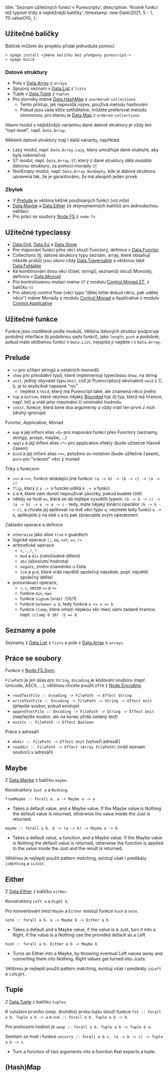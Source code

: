   title: 'Seznam užitečných funkcí v Purescriptu',
  description: 'Kromě funkcí též typové třídy a nejběžnější balíčky',
  timestamp: new Date(2021, 5 - 1, 11).valueOf(),
};

## Užitečné balíčky

Balíček můžete do projektu přidat jednoduše pomocí

```
> spago install <jméno balíčku bez předpony purescript->
> spago build
```

### Datové struktury

- Pole v [Data.Array](https://pursuit.purescript.org/packages/purescript-arrays/6.0.1) z `arrays`
- Spojový seznam v [Data.List](https://pursuit.purescript.org/packages/purescript-lists/6.0.1/docs/Data.List) z `lists`
- Tuple v [Data.Tuple](https://pursuit.purescript.org/packages/purescript-tuples/6.0.1/docs/Data.Tuple#t:Tuple) z `tuples`
- Pro slovníky máme [Data.HashMap](https://pursuit.purescript.org/packages/purescript-ordered-collections/2.0.1/docs/Data.Map) z `unordered-collections`
  - Tento přístup, jak napovídá název, používá metodu hashování
  - Pokud jsou vaše klíče setřiditelné, můžete preferovat metodu stromovou, pro kterou je [Data.Map](https://pursuit.purescript.org/packages/purescript-ordered-collections/2.0.1/docs/Data.Map) z `ordered-collections`

Hlavní modul s nejběžnější variantou dané datové struktury je vždy ten "topl-level", např. `Data.Array`.

Některé datové struktury mají i další varianty, například:

- Lazy modul, např. `Data.Array.Lazy`, který umožňuje dané stuktuře, aby byla nekonečná
- ST modul, např. `Data.Array.ST`, který z dané struktury dělá _mutable_ datovou strukturu, za pomocí monády `ST`
- NonEmpty modul, např. `Data.Array.NonEmpty`, kde je datová struktura upravená tak, že je garantováno, že má alespoň jeden prvek

### Zbytek

- V [Prelude](https://pursuit.purescript.org/packages/purescript-prelude/5.0.0) je většina běžně použivaných funkcí (viz níže)
- [Data.Maybe](https://pursuit.purescript.org/packages/purescript-maybe/5.0.0) a [Data.Either](https://pursuit.purescript.org/packages/purescript-either/5.0.0) ze stejnojmenných balíčků pro jednoduchou validaci
- Pro práci se soubory [Node.FS](https://pursuit.purescript.org/packages/purescript-node-fs/5.0.1/docs/Node.FS) z `node-fs`

## Užitečné typeclassy

- [Data.Ord](https://pursuit.purescript.org/packages/purescript-prelude/5.0.0/docs/Data.Ord), [Data.Eq](https://pursuit.purescript.org/packages/purescript-prelude/5.0.0/docs/Data.Eq) a [Data.Show](https://pursuit.purescript.org/packages/purescript-prelude/5.0.0/docs/Data.Show)
- Pro mapování funkcí přes věci slouží Functory, definice v [Data.Functor](https://pursuit.purescript.org/packages/purescript-prelude/5.0.0/docs/Data.Functor#t:Functor)
- Collections (tj. datové struktury typu seznam, array, které obsahují několik prvků) jsou skoro vždy [Data.Traversable](https://pursuit.purescript.org/packages/purescript-foldable-traversable/5.0.1/docs/Data.Traversable) a většinou také [Data.Foldable](https://pursuit.purescript.org/packages/purescript-foldable-traversable/5.0.1/docs/Data.Foldable)
- Ke kombinování dvou věcí (čísel, stringů, seznamů) slouží Monoidy, definice v [Data.Monoid](https://pursuit.purescript.org/packages/purescript-prelude/5.0.0/docs/Data.Monoid#t:Monoid)
- Pro kontrolovanou mutaci máme `ST` z modulu [Control.Monad.ST](https://pursuit.purescript.org/packages/purescript-st/5.0.1), z balíčku `st`
- Pro obecný control flow (věci typu "dělej tohle dokud něco, pak udělej něco") máme Monády z modulu [Control.Monad](https://pursuit.purescript.org/packages/purescript-prelude/5.0.0/docs/Control.Monad#t:Monad) a Applicative z modulu [Control.Applicative](https://pursuit.purescript.org/packages/purescript-prelude/5.0.0/docs/Control.Applicative)

## Užitečné funkce

Funkce jsou rozdělené podle modulů. Většina datových struktur podporuje podobný interface (tj podobnou sadu funkcí), jako `length`, `push` a podobně; pokud máte oblíbenou funkcí v `Data.List`, nejspíše ji najdete i v `Data.Array`.

## Prelude

- `<>` pro sčítání stringů a ostatních monoidů
- `show` pro převádění typů, které implementují typeclassu `Show`, na string
- `unit`, jediný obyvatel typu `Unit`, což je Purescriptový ekvivalent `void` z C, tj. je to explicitně napsané "nic"
  - neplést s `Void`, který má Purescript také, ale znamená něco jiného
- `top` a `bottom`, které vezmou nějaký [Bounded](https://pursuit.purescript.org/packages/purescript-prelude/5.0.0/docs/Data.Bounded) typ (tj typ, která má hranice, např. Int) a vrátí jeho maximální či minimální hodnotu
- `const`, funkce, která bere dva argumenty a vždy vrátí ten první z nich (druhý ignoruje)

Functor, Applicative, Monad

- `map` a její infixní alias `<$>` pro mapování funkcí přes Functory (seznamy, stringy, arraye, maybe, ...)
- `apply` a její infixní alias `<*>` pro applicative efekty (bude užitečné hlavně časem)
- `bind` a její infixní alias `>>=`, potažmo `do`-notation (bude užitečné časem), `pure` pro "vracení" věcí z monád

Triky s funkcemi

- `<<<` a `>>>`, funkce skládající jiné funkce: `(a -> b) -> (b -> c) -> (a -> c)`
- `flip`, který z `a -> b` funcke udělá `b -> a` funkci
- `$` a `#`, které vám dovolí nepoužívat závorky, pokud budete chtít
- někdy se hodí `on`, která se dá nejlépe vysvětlit typem: `(b -> b -> c) -> (a -> b) -> a -> a -> c` - tedy, máte nějaký binární operátor `(b -> b -> c)`, a chcete jej aplikovat na dvě věci typu `a`; vezmete tedy funkci `a -> b`, aplikujete jí na obě `a` a ty pak zpracujete svým operátorem

Základní operace a definice

- `otherwise` jako alias `true` v guardech
- logické operace `||`, `&&`, `not`, `==`, `/=`
- aritmetické operace
  - `+`, `-`, `/`, `*`
  - `mod` a `div` (celočíselné dělení)
  - `abs` (absolutní hodnota)
  - `negate`, změní znaménko u čísla
  - `lcm` a `gcd`, které vrátí největší společný násobek, popř. největší společný dělitel
- porovnávací operace,
  - `<`, `>`, verze `<=` a `>=`
  - funkce `min`, `max`
  - funkce `signum` (vrací -1/0/1)
  - funkce `between a b`, tedy funkce `a <= x <= b`
  - funkce `clamp`, která omezí nějakou věc mezi vámi zadané hranice, např. `(clamp 0 10) -5 == 0`

## Seznamy a pole

Seznamy z [Data.List](https://pursuit.purescript.org/packages/purescript-lists/6.0.1/docs/Data.List) z `lists` a pole z [Data.Array](https://pursuit.purescript.org/packages/purescript-arrays/6.0.1) z `arrays`.

## Práce se soubory

Funkce z [Node.FS.Sync](https://pursuit.purescript.org/packages/purescript-node-fs/5.0.1/docs/Node.FS.Sync).

`FilePath` je jen alias pro `String`, `Encoding` je kódování souboru (např. Unicode, ASCII, ...), většinou chcete použít `UTF8` z [Node.Encoding](https://pursuit.purescript.org/packages/purescript-node-buffer/6.0.0/docs/Node.Encoding#t:Encoding).

- `readTextFile :: Encoding -> FilePath -> Effect String`
- `writeTextFile :: Encoding -> FilePath -> String -> Effect Unit` (přepíše soubor, pokud existuje)
- `appendTextFile :: Encoding -> FilePath -> String -> Effect Unit` (nepřepíše soubor, ale na konec přidá zadaný text)
- `exists :: FilePath -> Effect Boolean`

Práce s adresáři

- `mkdir :: FilePath -> Effect Unit` (vytvoří adresář)
- `readdir :: FilePath -> Effect (Array FilePath)` (vrátí seznam souborů v adresáři)

## Maybe

Z [Data.Maybe](https://pursuit.purescript.org/packages/purescript-maybe/5.0.0/docs/Data.Maybe) z balíčku `maybe`.

Konstruktory `Just a` a `Nothing`.

`fromMaybe :: forall a. a -> Maybe a -> a`

- Takes a default value, and a Maybe value. If the Maybe value is Nothing the default value is returned, otherwise the value inside the Just is returned.

`maybe :: forall a b. b -> (a -> b) -> Maybe a -> b`

- Takes a default value, a function, and a Maybe value. If the Maybe value is Nothing the default value is returned, otherwise the function is applied to the value inside the Just and the result is returned.

Většinou je nejlepší použít pattern matching, existují však i predikáty `isNothing` a `isJust`.

## Either

Z [Data.Either](https://pursuit.purescript.org/packages/purescript-either/5.0.0/docs/Data.Either) z balíčku `either`.

Konstruktory `Left a` a `Right b`.

Pro konvertování mezi `Maybe` a `Either` existují funkce `hush` a `note`.

`note :: forall a b. a -> Maybe b -> Either a b`

- Takes a default and a Maybe value, if the value is a Just, turn it into a Right, if the value is a Nothing use the provided default as a Left

`hush :: forall a b. Either a b -> Maybe b`

- Turns an Either into a Maybe, by throwing eventual Left values away and converting them into Nothing. Right values get turned into Justs.

Většinou je nejlepší použít pattern matching, existují však i predikáty `isLeft` a `isRight`.

## Tuple

Z [Data.Tuple](https://pursuit.purescript.org/packages/purescript-tuples/6.0.1/docs/Data.Tuple#t:Tuple) z balíčku `tuples`.

K vytažení prvního (resp. druhého) prvku tuplu slouží funkce `fst :: forall a b. Tuple a b -> a` a `snd :: forall a b. Tuple a b -> b`.

Pro prohození hodnot je `swap :: forall a b. Tuple a b -> Tuple b a`.

Semtam se hodí i funkce `uncurry :: forall a b c. (a -> b -> c) -> Tuple a b -> c`.

- Turn a function of two arguments into a function that expects a tuple.

## (Hash)Map
